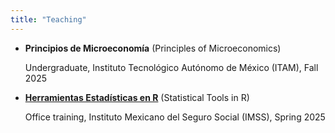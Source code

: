 ```yaml
---
title: "Teaching"
---
```




- **Principios de Microeconomía** (Principles of Microeconomics)
    
    Undergraduate, Instituto Tecnológico Autónomo de México (ITAM), Fall 2025

- [**Herramientas Estadísticas en R**](https://estebandegetau.com/Statistical-tools-in-R/) (Statistical Tools in R)

    Office training, Instituto Mexicano del Seguro Social (IMSS), Spring 2025